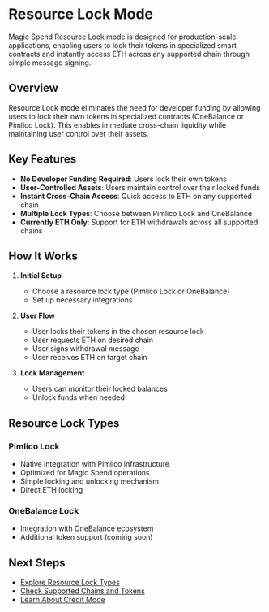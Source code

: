 # Resource Lock Mode

Magic Spend Resource Lock mode is designed for production-scale applications, enabling users to lock their tokens in specialized smart contracts and instantly access ETH across any supported chain through simple message signing.

## Overview

Resource Lock mode eliminates the need for developer funding by allowing users to lock their own tokens in specialized contracts (OneBalance or Pimlico Lock). This enables immediate cross-chain liquidity while maintaining user control over their assets.

## Key Features

- **No Developer Funding Required**: Users lock their own tokens
- **User-Controlled Assets**: Users maintain control over their locked funds
- **Instant Cross-Chain Access**: Quick access to ETH on any supported chain
- **Multiple Lock Types**: Choose between Pimlico Lock and OneBalance
- **Currently ETH Only**: Support for ETH withdrawals across all supported chains

## How It Works

1. **Initial Setup**
   - Choose a resource lock type (Pimlico Lock or OneBalance)
   - Set up necessary integrations

2. **User Flow**
   - User locks their tokens in the chosen resource lock
   - User requests ETH on desired chain
   - User signs withdrawal message
   - User receives ETH on target chain

3. **Lock Management**
   - Users can monitor their locked balances
   - Unlock funds when needed

## Resource Lock Types

### Pimlico Lock

- Native integration with Pimlico infrastructure
- Optimized for Magic Spend operations
- Simple locking and unlocking mechanism
- Direct ETH locking

### OneBalance Lock

- Integration with OneBalance ecosystem
- Additional token support (coming soon)

## Next Steps

- [Explore Resource Lock Types](/infra/magic-spend/resource-lock-types)
- [Check Supported Chains and Tokens](/infra/magic-spend/supported-chains-and-tokens)
- [Learn About Credit Mode](/infra/magic-spend/modes/credit) 